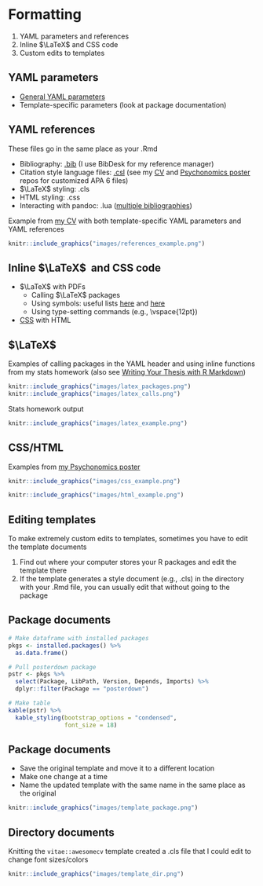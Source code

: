 # Formatting

1. YAML parameters and references
2. Inline $\LaTeX$ and CSS code
3. Custom edits to templates

## YAML parameters

- [General YAML parameters](https://ymlthis.r-lib.org/articles/yaml-fieldguide.html)
- Template-specific parameters (look at package documentation)

## YAML references {#yamlref}

These files go in the same place as your .Rmd

- Bibliography: [.bib](https://rmarkdown.rstudio.com/authoring_bibliographies_and_citations.html) (I use BibDesk for my reference manager)
- Citation style language files: [.csl](https://github.com/citation-style-language/styles) (see my [CV](https://github.com/hollzzar/zaharchuk-cv) and [Psychonomics poster](https://github.com/hollzzar/psychonomics-poster) repos for customized APA 6 files)
- $\LaTeX$ styling: .cls
- HTML styling: .css
- Interacting with pandoc: .lua ([multiple bibliographies](https://github.com/pandoc/lua-filters/tree/master/multiple-bibliographies))

Example from [my CV](https://github.com/hollzzar/zaharchuk-cv) with both template-specific YAML parameters and YAML references

```r
knitr::include_graphics("images/references_example.png")
```

## Inline $\LaTeX$&nbsp; and CSS code

- $\LaTeX$ with PDFs
  - Calling $\LaTeX$ packages
  - Using symbols: useful lists [here](https://www.rpi.edu/dept/arc/training/latex/LaTeX_symbols.pdf) and [here](https://www.tug.org/tugboat/tb17-2/tb51rei.pdf)
  - Using type-setting commands (e.g., \\vspace{12pt})
- [CSS](https://developer.mozilla.org/en-US/docs/Web/CSS) with HTML

## $\LaTeX$

Examples of calling packages in the YAML header and using inline functions from my stats homework (also see [Writing Your Thesis with R Markdown](https://rosannavanhespenresearch.wordpress.com/2016/03/30/writing-your-thesis-with-r-markdown-5-the-thesis-layout/))

```r
knitr::include_graphics("images/latex_packages.png")
knitr::include_graphics("images/latex_calls.png")
```

Stats homework output

```r
knitr::include_graphics("images/latex_example.png")
```

## CSS/HTML

Examples from [my Psychonomics poster](https://github.com/hollzzar/psychonomics-poster/blob/master/Psychonomics.Rmd)

```r
knitr::include_graphics("images/css_example.png")
```

```r
knitr::include_graphics("images/html_example.png")
```

## Editing templates

To make extremely custom edits to templates, sometimes you have to edit the template documents

1. Find out where your computer stores your R packages and edit the template there
2. If the template generates a style document (e.g., .cls) in the directory with your .Rmd file, you can usually edit that without going to the package

## Package documents

```r
# Make dataframe with installed packages
pkgs <- installed.packages() %>%
  as.data.frame()

# Pull posterdown package 
pstr <- pkgs %>% 
  select(Package, LibPath, Version, Depends, Imports) %>%
  dplyr::filter(Package == "posterdown")

# Make table
kable(pstr) %>%
  kable_styling(bootstrap_options = "condensed", 
                font_size = 18)
```

## Package documents

- Save the original template and move it to a different location
- Make one change at a time
- Name the updated template with the same name in the same place as the original

```r
knitr::include_graphics("images/template_package.png")
```

## Directory documents

Knitting the `vitae::awesomecv` template created a .cls file that I could edit to change font sizes/colors

```r
knitr::include_graphics("images/template_dir.png")
```